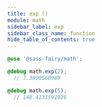 ```yaml
---
title: exp ()
module: math
sidebar_label: exp
sidebar_class_name: function
hide_table_of_contents: true
---
```


<DocPage spec={Spec} />

```scss
@use '@sass-fairy/math';

@debug math.exp(2);
  // 7.3890560989

@debug math.exp(5);
  // 148.4131591026
```
